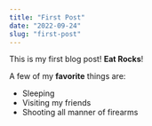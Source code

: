 ---
title: "First Post"
date: "2022-09-24"
slug: "first-post"
---

This is my first blog post! **Eat Rocks**!

A few of my **favorite** things are:

* Sleeping
* Visiting my friends
* Shooting all manner of firearms